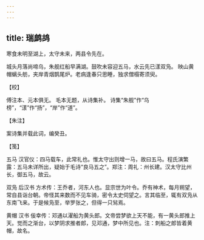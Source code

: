 ```yaml
---
---
---
```

title: 瑞鹧鸪
---







寒食未明至湖上，太守未来，两县令先在。

城头月落尚啼乌，朱舰红船早满湖。鼓吹未容迎五马，水云先已漾双凫。 映山黄帽螭头舫，夹岸青烟鹊尾炉。老病逢春只思睡，独求僧榻寄须臾。





【校】


傅注本、元本俱无。 毛本无题，从诗集补。 诗集“朱舰”作“乌榜”，“漾”作“扬”，“岸”作“道”。





【朱注】


案诗集并载此词，编癸丑。





【笺】


五马 汉官仪：四马载车，此常礼也。惟太守出则增一马，故曰五马。程氏演繁露：五马未详所出，疑始于毛诗“良马五之”。郑注：周礼：州长建。汉太守比州长，御五马，故云。

双凫 后汉书 方术传：王乔者，河东人也。显宗世为叶令。乔有神术，每月朔望，常自县诣台朝。帝怪其来数而不见车骑，密令太史伺望之。言其临至，辄有双凫从东南飞来。于是候凫至，举罗张之，但得一只舃焉。

黄帽 汉书 佞幸传：邓通以濯船为黄头郎。文帝尝梦欲上天不能，有一黄头郎推上天。觉而之渐台，以梦阴求推者郎，见邓通，梦中所见也。注：刺船之郎皆着黄帽，故名。